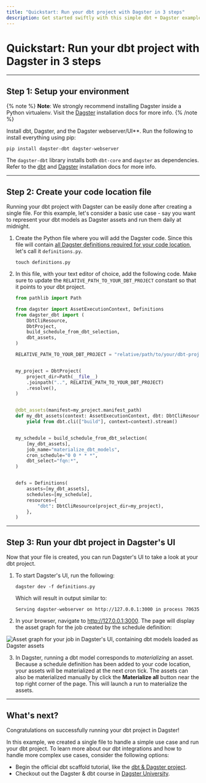 ```yaml
---
title: "Quickstart: Run your dbt project with Dagster in 3 steps"
description: Get started swiftly with this simple dbt + Dagster example.
---
```


# Quickstart: Run your dbt project with Dagster in 3 steps

---

## Step 1: Setup your environment

{% note %} **Note**: We strongly recommend installing Dagster inside a Python virtualenv. Visit the [Dagster](/getting-started/install) installation docs for more info. {% /note %}

Install dbt, Dagster, and the Dagster webserver/UI\*\*. Run the following to install everything using pip:

```shell
pip install dagster-dbt dagster-webserver
```

The `dagster-dbt` library installs both `dbt-core` and `dagster` as dependencies. Refer to the [dbt](https://docs.getdbt.com/dbt-cli/install/overview) and [Dagster](/getting-started/install) installation docs for more info.

---

## Step 2: Create your code location file

Running your dbt project with Dagster can be easily done after creating a single file. For this example, let's consider a basic use case - say you want to represent your dbt models as Dagster assets and run them daily at midnight.

1. Create the Python file where you will add the Dagster code. Since this file will contain [all Dagster definitions required for your code location](/concepts/code-locations), let's call it `definitions.py`.

   ```shell
   touch definitions.py
   ```

2. In this file, with your text editor of choice, add the following code. Make sure to update the `RELATIVE_PATH_TO_YOUR_DBT_PROJECT` constant so that it points to your dbt project.

   ```python startafter=start_example endbefore=end_example file=/integrations/dbt/quickstart.py
   from pathlib import Path

   from dagster import AssetExecutionContext, Definitions
   from dagster_dbt import (
       DbtCliResource,
       DbtProject,
       build_schedule_from_dbt_selection,
       dbt_assets,
   )

   RELATIVE_PATH_TO_YOUR_DBT_PROJECT = "relative/path/to/your/dbt-project"


   my_project = DbtProject(
       project_dir=Path(__file__)
       .joinpath("..", RELATIVE_PATH_TO_YOUR_DBT_PROJECT)
       .resolve(),
   )


   @dbt_assets(manifest=my_project.manifest_path)
   def my_dbt_assets(context: AssetExecutionContext, dbt: DbtCliResource):
       yield from dbt.cli(["build"], context=context).stream()


   my_schedule = build_schedule_from_dbt_selection(
       [my_dbt_assets],
       job_name="materialize_dbt_models",
       cron_schedule="0 0 * * *",
       dbt_select="fqn:*",
   )


   defs = Definitions(
       assets=[my_dbt_assets],
       schedules=[my_schedule],
       resources={
           "dbt": DbtCliResource(project_dir=my_project),
       },
   )
   ```

---

## Step 3: Run your dbt project in Dagster's UI

Now that your file is created, you can run Dagster's UI to take a look at your dbt project.

1. To start Dagster's UI, run the following:

   ```shell
   dagster dev -f definitions.py
   ```

   Which will result in output similar to:

   ```shell
   Serving dagster-webserver on http://127.0.0.1:3000 in process 70635
   ```

2. In your browser, navigate to <http://127.0.0.1:3000>. The page will display the asset graph for the job created by the schedule definition:

  <!--
  ![Asset graph for your job in Dagster's UI, containing dbt models loaded as Dagster assets](/images/integrations/dbt/quickstart/asset_graph.png)
  -->

<Image
alt="Asset graph for your job in Dagster's UI, containing dbt models loaded as Dagster assets"
src="/images/integrations/dbt/quickstart/asset_graph.png"
width={2688}
height={1680}
/>

3. In Dagster, running a dbt model corresponds to _materializing_ an asset. Because a schedule definition has been added to your code location, your assets will be materialized at the next cron tick. The assets can also be materialized manually by click the **Materialize all** button near the top right corner of the page. This will launch a run to materialize the assets.

---

## What's next?

Congratulations on successfully running your dbt project in Dagster!

In this example, we created a single file to handle a simple use case and run your dbt project. To learn more about our dbt integrations and how to handle more complex use cases, consider the following options:

- Begin the official dbt scaffold tutorial, like the [dbt & Dagster project](/integrations/dbt/using-dbt-with-dagster).
- Checkout out the Dagster & dbt course in [Dagster University](https://courses.dagster.io).
